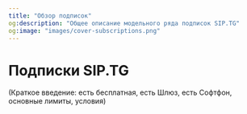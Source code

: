 ```yaml
---
title: "Обзор подписок"
og:description: "Общее описание модельного ряда подписок SIP.TG"
og:image: "images/cover-subscriptions.png"
---
```


# Подписки SIP.TG

(Краткое введение: есть бесплатная, есть Шлюз, есть Софтфон, основные лимиты, условия)


